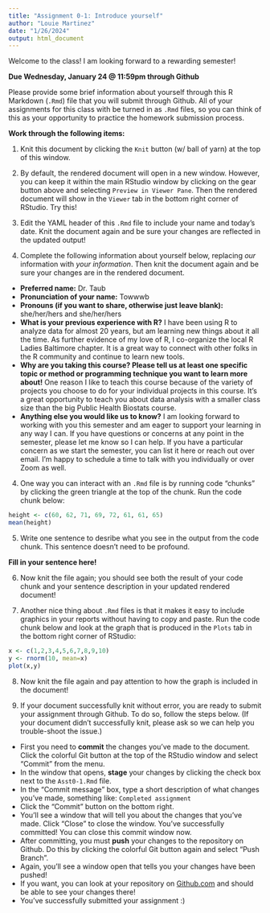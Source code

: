 ```yaml
---
title: "Assignment 0-1: Introduce yourself"
author: "Louie Martinez"
date: "1/26/2024"
output: html_document
---
```


Welcome to the class! I am looking forward to a rewarding semester!

**Due Wednesday, January 24 @ 11:59pm through Github**

Please provide some brief information about yourself through this R Markdown (`.Rmd`) file that you will submit through Github.  All of your assignments for this class with be turned in as `.Rmd` files, so you can think of this as your opportunity to practice the homework submission process.

**Work through the following items:**

1. Knit this document by clicking the `Knit` button (w/ ball of yarn) at the top of this window.  

2. By default, the rendered document will open in a new window. However, you can keep it within the main RStudio window by clicking on the gear button above and selecting `Preview in Viewer Pane`.  Then the rendered document will show in the `Viewer` tab in the bottom right corner of RStudio.  Try this!

3. Edit the YAML header of this `.Rmd` file to include your name and today's date.  Knit the document again and be sure your changes are reflected in the updated output!

4. Complete the following information about yourself below, replacing *our* information with *your information*.  Then knit the document again and be sure your changes are in the rendered document.

* **Preferred name:** Dr. Taub
* **Pronunciation of your name:** Towwwb
* **Pronouns (if you want to share, otherwise just leave blank):** she/her/hers and she/her/hers
* **What is your previous experience with R?**  I have been using R to analyze data for almost 20 years, but am learning new things about it all the time.  As further evidence of my love of R, I co-organize the local R Ladies Baltimore chapter. It is a great way to connect with other folks in the R community and continue to learn new tools.
* **Why are you taking this course? Please tell us at least one specific topic or method or programming technique you want to learn more about!** One reason I like to teach this course because of the variety of projects you choose to do for your individual projects in this course.  It's a great opportunity to teach you about data analysis with a smaller class size than the big Public Health Biostats course. 
* **Anything else you would like us to know?** I am looking forward to working with you this semester and am eager to support your learning in any way I can. If you have questions or concerns at any point in the semester, please let me know so I can help.  If you have a particular concern as we start the semester, you can list it here or reach out over email.  I'm happy to schedule a time to talk with you individually or over Zoom as well.

4. One way you can interact with an `.Rmd` file is by running code "chunks" by clicking the green triangle at the top of the chunk.  Run the code chunk below:

```r
height <- c(60, 62, 71, 69, 72, 61, 61, 65)
mean(height)
```

5. Write one sentence to desribe what you see in the output from the code chunk.  This sentence doesn't need to be profound.

**Fill in your sentence here!**

6. Now knit the file again; you should see both the result of your code chunk and your sentence description in your updated rendered document!

7. Another nice thing about `.Rmd` files is that it makes it easy to include graphics in your reports without having to copy and paste.  Run the code chunk below and look at the graph that is produced in the `Plots` tab in the bottom right corner of RStudio:

```r
x <- c(1,2,3,4,5,6,7,8,9,10)
y <- rnorm(10, mean=x)
plot(x,y)
```

8. Now knit the file again and pay attention to how the graph is included in the document! 

9. If your document successfully knit without error, you are ready to submit your assignment through Github.  To do so, follow the steps below.  (If your document didn't successfully knit, please ask so we can help you trouble-shoot the issue.)

* First you need to **commit** the changes you've made to the document.  Click the colorful Git button at the top of the RStudio window and select "Commit" from the menu.
* In the window that opens, **stage** your changes by clicking the check box next to the `Asst0-1.Rmd` file.
* In the "Commit message" box, type a short description of what changes you've made, something like: `Completed assignment`
* Click the "Commit" button on the bottom right.
* You'll see a window that will tell you about the changes that you've made.  Click "Close" to close the window.  You've successfully committed! You can close this commit window now.
* After committing, you must **push** your changes to the repository on Github.  Do this by clicking the colorful Git button again and select "Push Branch".  
* Again, you'll see a window open that tells you your changes have been pushed!
* If you want, you can look at your repository on [Github.com](https://github.com/) and should be able to see your changes there!  
* You've successfully submitted your assignment :)


